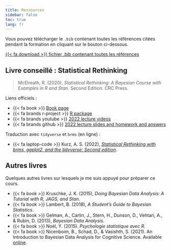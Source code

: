 ```yaml
---
title: Ressources
sidebar: false
toc: true
lang: fr
---
```


Vous pouvez télécharger le `.bib` contenant toutes les références citées pendant la formation en cliquant sur le bouton ci-dessous.

<p><a href="./files/bib/references.bib" class="btn btn-success" role="button">{{< fa download >}} fichier .bib contenant toutes les références </a></p>

## Livre conseillé : Statistical Rethinking

> McElreath, R. (2020), *Statistical Rethinking: A Bayesian Course with Examples in R and Stan*. Second Edition. CRC Press.

Liens officiels :

- {{< fa book >}} [Book page](https://xcelab.net/rm/statistical-rethinking/)
- {{< fa brands r-project >}} [R package](https://github.com/rmcelreath/rethinking)
- {{< fa brands youtube >}} [2022 lecture videos](https://www.youtube.com/playlist?list=PLDcUM9US4XdMROZ57-OIRtIK0aOynbgZN)
- {{< fa brands github >}} [2022 lecture slides and homework and answers](https://github.com/rmcelreath/stat_rethinking_2022)

Traduction avec `tidyverse` et `brms` (en ligne) :

- {{< fa laptop-code >}} Kurz, A. S. (2022), [*Statistical Rethinking with brms, ggplot2, and the tidyverse: Second edition*](https://bookdown.org/content/4857/).

## Autres livres

Quelques autres livres sur lesquels je me suis appuyé pour préparer ce cours.

- {{< fa book >}} Kruschke, J. K. (2015), *Doing Bayesian Data Analysis: A Tutorial with R, JAGS, and Stan*.
- {{< fa book >}} Lambert, B. (2018), *A Student's Guide to Bayesian Statistics*.
- {{< fa book >}} Gelman, A., Carlin, J., Stern, H., Dunson, D., Vehtari, A., & Rubin, D. (2013), *Bayesian Data Analysis*.
- {{< fa book >}} Noël, Y. (2015). *Psychologie statistique avec R*.
- {{< fa book >}} Nicenboim, B., Schad, D., & Vasishth, S. (2021). An Introduction to Bayesian Data Analysis for Cognitive Science. Available [online](https://vasishth.github.io/bayescogsci/book/).
